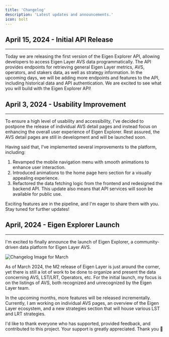 ```yaml
---
title: 'Changelog'
description: 'Latest updates and announcements.'
icon: bolt
---
```


## April 15, 2024 - Initial API Release

---

Today we are releasing the first version of the Eigen Explorer API, allowing developers to access Eigen Layer AVS data programmatically. The API provides endpoints for retrieving general Eigen Layer metrics, AVS, operators, and stakers data, as well as strategy information. In the upcoming days, we will be adding more endpoints and features to the API, including historical data and API authentication. We are excited to see what you will build with the Eigen Explorer API!

## April 3, 2024 - Usability Improvement

---

To ensure a high level of usability and accessibility, I've decided to postpone the release of individual AVS detail pages and instead focus on enhancing the overall user experience of Eigen Explorer. Rest assured, the AVS detail pages are still in development and will be launched soon.

Having said that, I've implemented several improvements to the platform, including:

1. Revamped the mobile navigation menu with smooth animations to enhance user interaction.
2. Introduced animations to the home page hero section for a visually appealing experience.
3. Refactored the data fetching logic from the frontend and redesigned the backend API. This update also means that API services will soon be available for public use.

Exciting features are in the pipeline, and I'm eager to share them with you. Stay tuned for further updates!

## April, 2024 - Eigen Explorer Launch

---

I'm excited to finally announce the launch of Eigen Explorer, a community-driven data platform for Eigen Layer AVS.

<Frame type='glass'>
    <img
        src='/public/images/changelog/march.png'
        alt='Changelog Image for March'
    />
</Frame>

As of March 2024, the M2 release of Eigen Layer is just around the corner, yet there is still a lot of work to be done to organize and present the data concerning AVS, LST/LRT, Operators, etc. For the initial launch, my focus is on the listings of AVS, both recognized and unrecognized by the Eigen Layer team.

In the upcoming months, more features will be released incrementally. Currently, I am working on individual AVS pages, an overview of the Eigen Layer ecosystem, and a new strategies section that will house various LST and LRT strategies.

I'd like to thank everyone who has supported, provided feedback, and contributed to this project. Your support is greatly appreciated. Thank you 🙏

